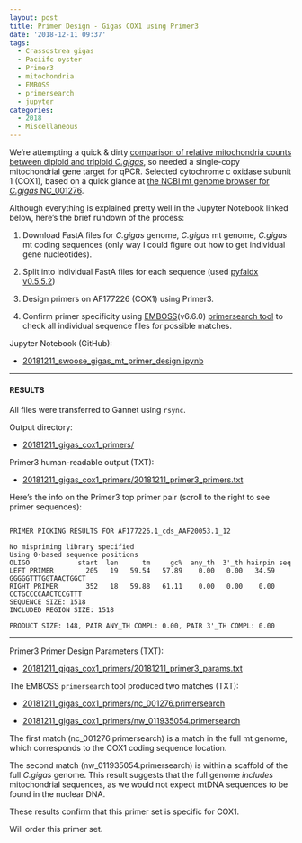 ```yaml
---
layout: post
title: Primer Design - Gigas COX1 using Primer3
date: '2018-12-11 09:37'
tags:
  - Crassostrea gigas
  - Paciifc oyster
  - Primer3
  - mitochondria
  - EMBOSS
  - primersearch
  - jupyter
categories:
  - 2018
  - Miscellaneous
---
```

We're attempting a quick & dirty [comparison of relative mitochondria counts between diploid and triploid _C.gigas_](https://github.com/RobertsLab/resources/issues/510), so needed a single-copy mitochondrial gene target for qPCR. Selected cytochrome c oxidase subunit 1 (COX1), based on a quick glance at [the NCBI mt genome browser for _C.gigas_ NC_001276](https://www.ncbi.nlm.nih.gov/nuccore/NC_001276.1?report=graph).

Although everything is explained pretty well in the Jupyter Notebook linked below, here's the brief rundown of the process:

1. Download FastA files for _C.gigas_ genome, _C.gigas_ mt genome, _C.gigas_ mt coding sequences (only way I could figure out how to get individual gene nucleotides).

2. Split into individual FastA files for each sequence (used [pyfaidx v0.5.5.2](https://github.com/mdshw5/pyfaidx))

4. Design primers on AF177226 (COX1) using Primer3.

5. Confirm primer specificity using [EMBOSS](https://emboss.sourceforge.net/download/)(v6.6.0) [primersearch tool](http://emboss.sourceforge.net/apps/cvs/emboss/apps/primersearch.html) to check all individual sequence files for possible matches.

Jupyter Notebook (GitHub):

- [20181211_swoose_gigas_mt_primer_design.ipynb](https://github.com/RobertsLab/code/blob/master/notebooks/sam/20181211_swoose_gigas_mt_primer_design.ipynb)

---

#### RESULTS

All files were transferred to Gannet using ```rsync```.

Output directory:

- [20181211_gigas_cox1_primers/](http://gannet.fish.washington.edu/Atumefaciens/20181211_gigas_cox1_primers/)

Primer3 human-readable output (TXT):

- [20181211_gigas_cox1_primers/20181211_primer3_primers.txt](http://gannet.fish.washington.edu/Atumefaciens/20181211_gigas_cox1_primers/20181211_primer3_primers.txt)

Here’s the info on the Primer3 top primer pair (scroll to the right to see primer sequences):

<pre><code>
PRIMER PICKING RESULTS FOR AF177226.1_cds_AAF20053.1_12

No mispriming library specified
Using 0-based sequence positions
OLIGO            start  len      tm     gc%  any_th  3'_th hairpin seq
LEFT PRIMER        205   19   59.54   57.89    0.00   0.00   34.59 GGGGGTTTGGTAACTGGCT
RIGHT PRIMER       352   18   59.88   61.11    0.00   0.00    0.00 CCTGCCCCAACTCCGTTT
SEQUENCE SIZE: 1518
INCLUDED REGION SIZE: 1518

PRODUCT SIZE: 148, PAIR ANY_TH COMPL: 0.00, PAIR 3'_TH COMPL: 0.00
</code></pre>

---

Primer3 Primer Design Parameters (TXT):

- [20181211_gigas_cox1_primers/20181211_primer3_params.txt](http://gannet.fish.washington.edu/Atumefaciens/20181211_gigas_cox1_primers/20181211_primer3_params.txt)

The EMBOSS ```primersearch``` tool produced two matches (TXT):

- [20181211_gigas_cox1_primers/nc_001276.primersearch](http://gannet.fish.washington.edu/Atumefaciens/20181211_gigas_cox1_primers/nc_001276.primersearch)

- [20181211_gigas_cox1_primers/nw_011935054.primersearch](http://gannet.fish.washington.edu/Atumefaciens/20181211_gigas_cox1_primers/nw_011935054.primersearch)

The first match (nc_001276.primersearch) is a match in the full mt genome, which corresponds to the COX1 coding sequence location.

The second match (nw_011935054.primersearch) is within a scaffold of the full _C.gigas_ genome. This result suggests that the full genome _includes_ mitochondrial sequences, as we would not expect mtDNA sequences to be found in the nuclear DNA.

These results confirm that this primer set is specific for COX1.

Will order this primer set.
